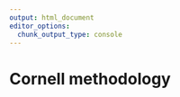 ```yaml
---
output: html_document
editor_options: 
  chunk_output_type: console
---
```


# Cornell methodology




